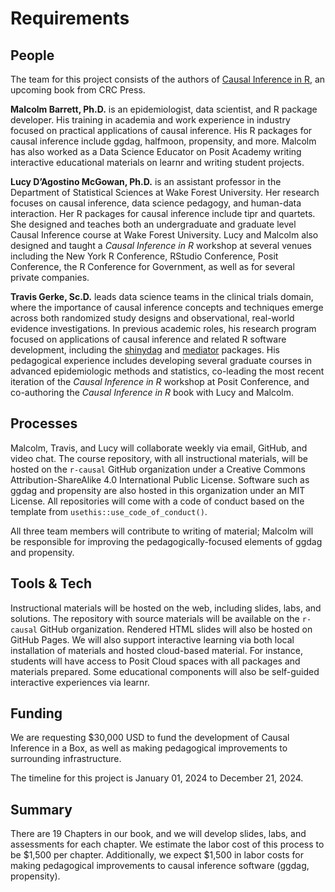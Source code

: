 # Requirements

## People

The team for this project consists of the authors of [Causal Inference in R](https://www.r-causal.org/), an upcoming book from CRC Press.

**Malcolm Barrett, Ph.D.** is an epidemiologist, data scientist, and R package developer. His training in academia and work experience in industry focused on practical applications of causal inference. His R packages for causal inference include ggdag, halfmoon, propensity, and more. Malcolm has also worked as a Data Science Educator on Posit Academy writing interactive educational materials on learnr and writing student projects. 

**Lucy D'Agostino McGowan, Ph.D.** is an assistant professor in the Department of Statistical Sciences at Wake Forest University. Her research focuses on causal inference, data science pedagogy, and human-data interaction. Her R packages for causal inference include tipr and quartets. She designed and teaches both an undergraduate and graduate level Causal Inference course at Wake Forest University. Lucy and Malcolm also designed and taught a *Causal Inference in R* workshop at several venues including the New York R Conference, RStudio Conference, Posit Conference, the R Conference for Government, as well as for several private companies.

**Travis Gerke, Sc.D.** leads data science teams in the clinical trials domain, where the importance of causal inference concepts and techniques emerge across both randomized study designs and observational, real-world evidence investigations. In previous academic roles, his research program focused on applications of causal inference and related R software development, including the [shinydag](https://github.com/GerkeLab/shinyDAG) and [mediator](https://github.com/GerkeLab/mediator) packages. His pedagogical experience includes developing several graduate courses in advanced epidemiologic methods and statistics, co-leading the most recent iteration of the *Causal Inference in R* workshop at Posit Conference, and co-authoring the *Causal Inference in R* book with Lucy and Malcolm.

## Processes

Malcolm, Travis, and Lucy will collaborate weekly via email, GitHub, and video chat. The course repository, with all instructional materials, will be hosted on the `r-causal` GitHub organization under a Creative Commons Attribution-ShareAlike 4.0 International Public License. Software such as ggdag and propensity are also hosted in this organization under an MIT License. All repositories will come with a code of conduct based on the template from `usethis::use_code_of_conduct()`. 

All three team members will contribute to writing of material; Malcolm will be responsible for improving the pedagogically-focused elements of ggdag and propensity.

## Tools & Tech

Instructional materials will be hosted on the web, including slides, labs, and solutions. The repository with source materials will be available on the `r-causal` GitHub organization. Rendered HTML slides will also be hosted on GitHub Pages. We will also support interactive learning via both local installation of materials and hosted cloud-based material. For instance, students will have access to Posit Cloud spaces with all packages and materials prepared. Some educational components will also be self-guided interactive experiences via learnr.

## Funding

We are requesting $30,000 USD to fund the development of Causal Inference in a Box, as well as making pedagogical improvements to surrounding infrastructure.

The timeline for this project is January 01, 2024 to December 21, 2024.

## Summary

There are 19 Chapters in our book, and we will develop slides, labs, and assessments for each chapter. We estimate the labor cost of this process to be $1,500 per chapter. Additionally, we expect $1,500 in labor costs for making pedagogical improvements to causal inference software (ggdag, propensity).